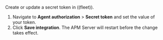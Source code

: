 

Create or update a secret token in ((fleet)).

<FleetManagedSettings />

1. Navigate to **Agent authorization** > **Secret token** and set the value of your token.
1. Click **Save integration**. The APM Server will restart before the change takes effect.
